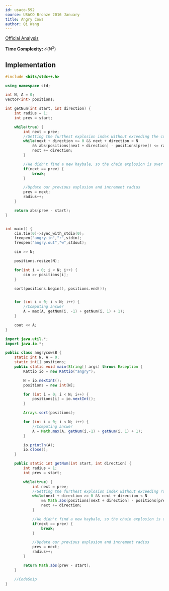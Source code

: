 ```yaml
---
id: usaco-592
source: USACO Bronze 2016 January
title: Angry Cows
author: Qi Wang
---
```


[Official Analysis](http://www.usaco.org/current/data/sol_angry_bronze_jan16.html)

**Time Complexity:** $\mathcal{O}(N^2)$

<LanguageSection>
<CPPSection>

## Implementation

```cpp
#include <bits/stdc++.h>

using namespace std;

int N, A = 0;
vector<int> positions;

int getNum(int start, int direction) {
	int radius = 1;
	int prev = start;

	while(true) {
		int next = prev;
		//Getting the furthest explosion index without exceeding the current radius
		while(next + direction >= 0 && next + direction < N 
			&& abs(positions[next + direction] - positions[prev]) <= radius) {
			next += direction;
		}

		//We didn't find a new haybale, so the chain explosion is over
		if(next == prev) {
			break;
		}

		//Update our previous explosion and increment radius
		prev = next;
		radius++;
	}

	return abs(prev - start);
}


int main() {
	cin.tie(0)->sync_with_stdio(0);
	freopen("angry.in","r",stdin);
	freopen("angry.out","w",stdout);

	cin >> N;

	positions.resize(N);

	for(int i = 0; i < N; i++) {
		cin >> positions[i];
	}

	sort(positions.begin(), positions.end());


	for (int i = 0; i < N; i++) {
		//Computing answer
		A = max(A, getNum(i, -1) + getNum(i, 1) + 1);
	}   

	cout << A;
}
```

</CPPSection>

<JavaSection>

```java
import java.util.*;
import java.io.*;

public class angrycowsB {
	static int N, A = 0;
	static int[] positions;
	public static void main(String[] args) throws Exception {
		Kattio io = new Kattio("angry");

		N = io.nextInt();
		positions = new int[N];

		for (int i = 0; i < N; i++) {
			positions[i] = io.nextInt();
		}

		Arrays.sort(positions);

		for (int i = 0; i < N; i++) {
			//Computing answer
			A = Math.max(A, getNum(i,-1) + getNum(i, 1) + 1);
		}

		io.println(A);
		io.close();
	}

	public static int getNum(int start, int direction) {
		int radius = 1;
		int prev = start;

		while(true) {
			int next = prev;
			//Getting the furthest explosion index without exceeding radius
			while(next + direction >= 0 && next + direction < N 
				&& Math.abs(positions[next + direction] - positions[prev]) <= radius) {
				next += direction;
			}

			//We didn't find a new haybale, so the chain explosion is over
			if(next == prev) {
				break;
			}

			//Update our previous explosion and increment radius
			prev = next;
			radius++;
		}

		return Math.abs(prev - start);
	}

	//CodeSnip
}
```

</JavaSection>
</LanguageSection>
